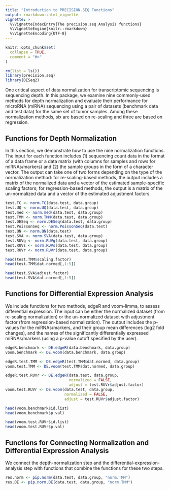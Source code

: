 ---
title: "Introduction to PRECISION.SEQ Functions"
output: rmarkdown::html_vignette
vignette: >
  %\VignetteIndexEntry{The precision.seq Analysis functions}
  %\VignetteEngine{knitr::rmarkdown}
  %\VignetteEncoding{UTF-8}
---

```{r, include = FALSE}
knitr::opts_chunk$set(
  collapse = TRUE,
  comment = "#>"
)
```

```{r setup, warning = FALSE, message = FALSE}
rm(list = ls())
library(precision.seq)
library(DESeq2)
```

One critical aspect of data normalization for transcriptomic sequencing is sequencing depth. In this package, we examine nine commonly-used methods for depth normalization and evaluate their performance for microRNA (miRNA) sequencing using a pair of datasets (benchmark data and test data) for the same set of tumor samples. Among these normalization methods, six are based on re-scaling and three are based on regression.


## Functions for Depth Normalization
In this section, we demonstrate how to use the nine normalization functions. The input for each function includes (1) sequencing count data in the format of a data frame or a data matrix (with columns for samples and rows for miRNAs/markers) and (2) the sample groups in the form of a character vector. The output can take one of two forms depending on the type of the normalization method: for re-scaling-based methods, the output includes a matrix of the normalized data and a vector of the estimated sample-specific scaling factors; for regression-based methods, the output is a matrix of the un-normalized data and a vector of the estimated adjustment factors.
```{r warning = FALSE, message = FALSE}
test.TC <- norm.TC(data.test, data.group)
test.UQ <- norm.UQ(data.test, data.group)
test.med <- norm.med(data.test, data.group)
test.TMM <- norm.TMM(data.test, data.group)
test.DESeq <- norm.DESeq(data.test, data.group)
test.PoissonSeq <- norm.PoissonSeq(data.test)
test.QN <- norm.QN(data.test)
test.SVA <- norm.SVA(data.test, data.group)
test.RUVg <- norm.RUVg(data.test, data.group)
test.RUVs <- norm.RUVs(data.test, data.group)
test.RUVr <- norm.RUVr(data.test, data.group)

head(test.TMM$scaling.factor)
head(test.TMM$dat.normed[,1:5])

head(test.SVA$adjust.factor)
head(test.SVA$dat.normed[,1:5])
```


## Functions for Differential Expression Analysis
We include functions for two methods, edgeR and voom-limma, to assess differential expression. The input can be either the normalized dataset (from re-scaling normalization) or the un-normalized dataset with adjustment factor (from regression-based normalization). The output includes the p-values for the miRNAs/markers, and their group mean differences (log2 fold changes), and the names of the significantly differentially expressed miRNAs/markers (using a p-value cutoff specified by the user).
```{r}
edgeR.benchmark <- DE.edgeR(data.benchmark, data.group)
voom.benchmark <- DE.voom(data.benchmark, data.group)

edgeR.test.TMM <- DE.edgeR(test.TMM$dat.normed, data.group)
voom.test.TMM <- DE.voom(test.TMM$dat.normed, data.group)

edgeR.test.RUVr <- DE.edgeR(data.test, data.group, 
                            normalized = FALSE,
                            adjust = test.RUVr$adjust.factor)
voom.test.RUVr <- DE.voom(data.test, data.group, 
                          normalized = FALSE,
                          adjust = test.RUVr$adjust.factor)

head(voom.benchmark$id.list)
head(voom.benchmark$p.val)

head(voom.test.RUVr$id.list)
head(voom.test.RUVr$p.val)
```


## Functions for Connecting Normalization and Differential Expression Analysis
We connect the depth-normalization step and the differential-expression-analysis step with functions that combine the functions for these two steps.
```{r}
res.norm <- pip.norm(data.test, data.group, "norm.TMM")
res.DE <- pip.norm.DE(data.test, data.group, "norm.TMM")
```
